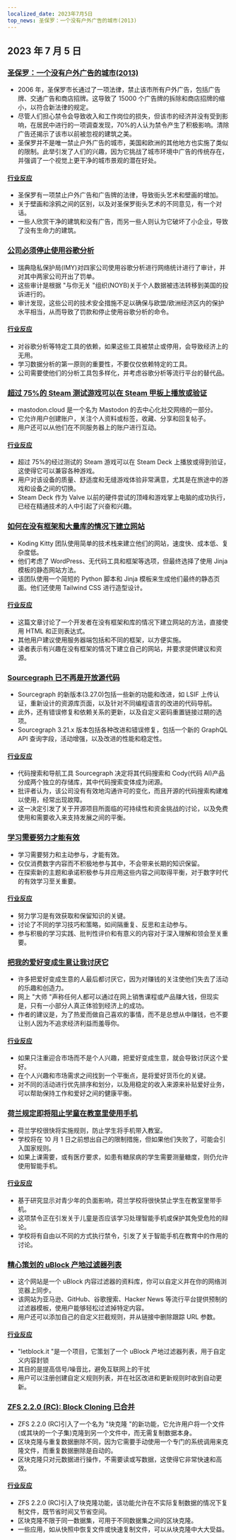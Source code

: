 ```yaml
---
localized_date: 2023年7月5日
top_news: 圣保罗：一个没有户外广告的城市(2013)
---
```




## 2023 年 7 月 5 日

### [圣保罗：一个没有户外广告的城市(2013)](https://www.amusingplanet.com/2013/07/sao-paulo-city-with-no-outdoor.html)

- 2006 年，圣保罗市长通过了一项法律，禁止该市所有户外广告，包括广告牌、交通广告和商店招牌。这导致了 15000 个广告牌的拆除和商店招牌的缩小，以符合新法律的规定。
- 尽管人们担心禁令会导致收入和工作岗位的损失，但该市的经济并没有受到影响，在居民中进行的一项调查发现，70%的人认为禁令产生了积极影响。清除广告还揭示了该市以前被忽视的建筑之美。
- 圣保罗并不是唯一禁止户外广告的城市，美国和欧洲的其他地方也实施了类似的限制。此举引发了人们的兴趣，因为它挑战了城市环境中广告的传统存在，并强调了一个视觉上更干净的城市景观的潜在好处。

#### [行业反应](http://news.ycombinator.com/item?id=36586632)

- 圣保罗有一项禁止户外广告和广告牌的法律，导致街头艺术和壁画的增加。
- 关于壁画和涂鸦之间的区别，以及对圣保罗街头艺术的不同意见，有一个对话。
- 一些人欣赏干净的建筑和没有广告，而另一些人则认为它破坏了小企业，导致了没有生命力的建筑。

### [公司必须停止使用谷歌分析](https://www.imy.se/en/news/companies-must-stop-using-google-analytics/)

- 瑞典隐私保护局(IMY)对四家公司使用谷歌分析进行网络统计进行了审计，并对其中两家公司开出了罚单。
- 这些审计是根据 "与你无关 "组织(NOYB)关于个人数据被违法转移到美国的投诉进行的。
- 审计发现，这些公司的技术安全措施不足以确保与欧盟/欧洲经济区内的保护水平相当，从而导致了罚款和停止使用谷歌分析的命令。

#### [行业反应](http://news.ycombinator.com/item?id=36583906)

- 对谷歌分析等特定工具的依赖，如果这些工具被禁止或停用，会导致经济上的无用。
- 学习数据分析的第一原则的重要性，不要仅仅依赖特定的工具。
- 公司需要使他们的分析工具包多样化，并考虑谷歌分析等流行平台的替代品。

### [超过 75%的 Steam 测试游戏可以在 Steam 甲板上播放或验证](https://mastodon.cloud/@boilingsteam/110655979942850128)

- mastodon.cloud 是一个名为 Mastodon 的去中心化社交网络的一部分。
- 它允许用户创建账户，关注个人资料或标签，收藏、分享和回复帖子。
- 用户还可以从他们在不同服务器上的账户进行互动。

#### [行业反应](http://news.ycombinator.com/item?id=36586346)

- 超过 75%的经过测试的 Steam 游戏可以在 Steam Deck 上播放或得到验证，这使得它可以兼容各种游戏。
- 用户对该设备的质量、舒适度和无缝游戏体验非常满意，尤其是在旅途中的游戏和设备之间的切换。
- Steam Deck 作为 Valve 以前的硬件尝试的顶峰和游戏掌上电脑的成功执行，已经在精通技术的人中引起了兴奋和兴趣。

### [如何在没有框架和大量库的情况下建立网站](https://www.kodingkitty.com/blog/how-to-build-a-website/)

- Koding Kitty 团队使用简单的技术栈来建立他们的网站，速度快、成本低、复杂度低。
- 他们考虑了 WordPress、无代码工具和框架等选项，但最终选择了使用 Jinja 模板的静态网站方法。
- 该团队使用一个简短的 Python 脚本和 Jinja 模板来生成他们最终的静态页面。他们还使用 Tailwind CSS 进行造型设计。

#### [行业反应](http://news.ycombinator.com/item?id=36591032)

- 这篇文章讨论了一个开发者在没有框架和库的情况下建立网站的方法，直接使用 HTML 和正则表达式。
- 其他用户建议使用服务器端包括和不同的框架，以方便实施。
- 读者表示有兴趣在没有框架的情况下建立自己的网站，并要求提供建议和资源。

### [Sourcegraph 已不再是开放源代码](https://github.com/sourcegraph/sourcegraph/blob/main/CHANGELOG.md)

- Sourcegraph 的新版本(3.27.0)包括一些新的功能和改进，如 LSIF 上传认证，重新设计的资源库页面，以及针对不同编程语言的改进的代码导航。
- 此外，还有错误修复和依赖关系的更新，以及自定义密码重置链接过期的选项。
- Sourcegraph 3.21.x 版本包括各种改进和错误修复，包括一个新的 GraphQL API 查询字段，活动增强，以及改进的性能和稳定性。

#### [行业反应](http://news.ycombinator.com/item?id=36584656)

- 代码搜索和导航工具 Sourcegraph 决定将其代码搜索和 Cody(代码 AI)产品分成两个独立的存储库，其中代码搜索变体成为闭源。
- 批评者认为，该公司没有有效地沟通许可的变化，而且开源的代码搜索构建难以使用，经常出现故障。
- 这一决定引发了关于开源项目所面临的可持续性和资金挑战的讨论，以及免费使用和需要收入来支持发展之间的平衡。

### [学习需要努力才能有效](https://giansegato.com/essays/edutainment-is-not-learning)

- 学习需要努力和主动参与，才能有效。
- 仅仅消费数字内容而不积极地参与其中，不会带来长期的知识保留。
- 在探索新的主题和承诺积极参与并应用这些内容之间取得平衡，对于数字时代的有效学习至关重要。

#### [行业反应](http://news.ycombinator.com/item?id=36580837)

- 努力学习是有效获取和保留知识的关键。
- 讨论了不同的学习技巧和策略，如间隔重复、反思和主动参与。
- 参与积极的学习实践、批判性评价和有意义的内容对于深入理解和领会至关重要。

### [把我的爱好变成生意让我讨厌它](https://shant.nu/turning-my-passion-hobby-into-a-business-made-me-hate-it/)

- 许多把爱好变成生意的人最后都讨厌它，因为对赚钱的关注使他们失去了活动的乐趣和创造力。
- 网上 "大师 "声称任何人都可以通过在网上销售课程或产品赚大钱，但现实是，只有一小部分人真正体验到经济上的成功。
- 作者的建议是，为了热爱而做自己喜欢的事情，而不是总想从中赚钱，也不要让别人因为不追求经济利益而羞辱你。

#### [行业反应](http://news.ycombinator.com/item?id=36588514)

- 如果只注重迎合市场而不是个人兴趣，把爱好变成生意，就会导致讨厌这个爱好。
- 在个人兴趣和市场需求之间找到一个平衡点，是将爱好货币化的关键。
- 对不同的活动进行优先排序和划分，以及用稳定的收入来源来补贴爱好业务，可以帮助保持工作和爱好之间的健康平衡。

### [荷兰规定即将阻止学童在教室里使用手机](https://nltimes.nl/2023/07/04/dutch-rules-will-soon-prevent-schoolchildren-phone-classroom)

- 荷兰学校很快将实施规则，防止学生将手机带入教室。
- 学校将在 10 月 1 日之前想出自己的限制措施，但如果他们失败了，可能会引入国家规则。
- 如果上课需要，或有医疗要求，如患有糖尿病的学生需要测量糖度，则仍允许使用智能手机。

#### [行业反应](http://news.ycombinator.com/item?id=36586127)

- 基于研究显示对青少年的负面影响，荷兰学校将很快禁止学生在教室里带手机。
- 这项禁令正在引发关于儿童是否应该学习处理智能手机或保护其免受危险的辩论。
- 学校将有自由以不同的方式执行禁令，引发了关于智能手机在教育中的作用的讨论。

### [精心策划的 uBlock 产地过滤器列表](https://letsblock.it/filters)

- 这个网站是一个 uBlock 内容过滤器的资料库，你可以自定义并在你的网络浏览器上同步。
- 该网站为亚马逊、GitHub、谷歌搜索、Hacker News 等流行平台提供预制的过滤器模板，使用户能够轻松过滤掉特定内容。
- 用户还可以添加自己的自定义拦截规则，并从链接中删除跟踪 URL 参数。

#### [行业反应](http://news.ycombinator.com/item?id=36585371)

- "letblock.it "是一个项目，它策划了一个 uBlock 产地过滤器列表，用于自定义内容封锁
- 其目的是提高信号/噪音比，避免互联网上的干扰
- 用户可以注册创建自定义规则列表，并在社区改进和更新规则时收到自动更新。

### [ZFS 2.2.0 (RC): Block Cloning 已合并](https://github.com/openzfs/zfs/pull/13392)

- ZFS 2.2.0 (RC)引入了一个名为 "块克隆 "的新功能，它允许用户将一个文件(或其块的一个子集)克隆到另一个文件中，而无需复制数据本身。
- 区块克隆与重复数据删除不同，因为它需要手动使用一个专门的系统调用来克隆文件，而重复数据删除是自动的。
- 区块克隆只对元数据进行操作，不需要读或写数据，这使得它非常快速和高效。

#### [行业反应](http://news.ycombinator.com/item?id=36588240)

- ZFS 2.2.0 (RC)引入了块克隆功能，该功能允许在不实际复制数据的情况下复制文件，既节省时间又节省空间。
- 区块克隆不限于同一数据集，可用于不同数据集之间的区块克隆。
- 一些应用，如从快照中恢复文件或快速复制文件，可以从块克隆中大大受益。



